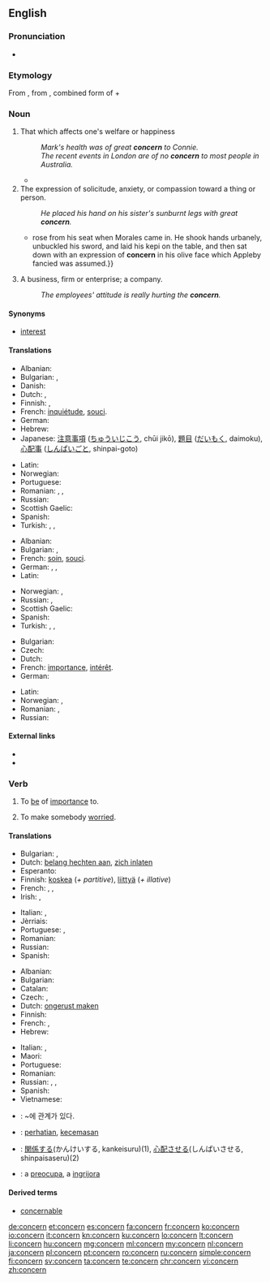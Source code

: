 ==English==
{{wikipedia|dab=concern}}

===Pronunciation===
* {{audio|en-us-concern.ogg|Audio (US)}}

===Etymology===
From {{etyl|frm|en}} {{term|concerner|lang=frm}}, from {{etyl|ML.|en}} {{term|concernere||to distinguish, to have respect to|lang=la}}, combined form of {{term|con-|lang=la}} + {{term|cerno|cernō|distinguish|lang=la}}

===Noun===
{{en-noun|s|-}}

# That which affects one's welfare or happiness
#: ''Mark's health was of great '''concern''' to Connie.''
#: ''The recent events in London are of no '''concern''' to most people in Australia.''
#* {{quote-news
|year=2011
|date=April 10
|author=Alistair Magowan
|title=Aston Villa   1 - 0   Newcastle
|work=BBC Sport
|url=http://news.bbc.co.uk/sport2/hi/football/eng_prem/9446263.stm
|page=
|passage=Although the encounter was bathed in sunshine, the match failed to reach boiling point but that will be of little '''concern''' to Gerard Houllier's team, who took a huge step forward before they face crucial matches against their relegation rivals.}}
# The expression of solicitude, anxiety, or compassion toward a thing or person.
#: ''He placed his hand on his sister's sunburnt legs with great '''concern'''.''
#*{{quote-book|year=1907|author=[[w:Harold Edward Bindloss|Harold Bindloss]]
|title=The Dust of Conflict
|chapter=22|url=http://openlibrary.org/works/OL4429277W
|passage=Appleby{{...}}rose from his seat when Morales came in. He shook hands urbanely, unbuckled his sword, and laid his kepi on the table, and then sat down with an expression of '''concern''' in his olive face which Appleby fancied was assumed.}}
# A business, firm or enterprise; a company.
#: ''The employees' attitude is really hurting the '''concern'''.''

====Synonyms====
* {{sense|that which affects one's welfare or happiness}} [[interest]]

====Translations====
{{trans-top|that which affects one's welfare or happiness}}
* Albanian: {{t-|sq|shqetësim|m}}
* Bulgarian: {{t+|bg|грижа|f}},  {{t+|bg|загриженост|f}}
* Danish: {{t-|da|Bekymring}}
* Dutch: {{t+|nl|zorg}}, {{t+|nl|belangstelling|f}}
* Finnish: {{t+|fi|huoli}}, {{t+|fi|asia}}
* French: [[inquiétude]], [[souci]].
* German: {{t+|de|Betroffenheit|f}}
* Hebrew: {{t-|he|דאגה|f|tr=d'aga}}
* Japanese: [[注意事項]] ([[ちゅういじこう]], chūi jikō), [[題目]] ([[だいもく]], daimoku), [[心配事]] ([[しんぱいごと]], shinpai-goto)
{{trans-mid}}
* Latin: {{t+|la|fabula}}
* Norwegian: {{t-|no|bekymring|c}}
* Portuguese: {{t+|pt|preocupação|f}}
* Romanian: {{t+|ro|preocupare|f}}, {{t+|ro|îngrijorare|f}}, {{t+|ro|frământare|f}}
* Russian: {{t+|ru|забота|f|tr=zabóta|sc=Cyrl}}
* Scottish Gaelic: {{t-|gd|suim|f}}
* Spanish: {{t+|es|interés|m}}
* Turkish: {{t+|tr|cesaretsizlik}}, {{t+|tr|önyargı}}, {{t+|tr|şaşkınlık}}
{{trans-bottom}}

{{trans-top|The expression of solicitude, anxiety, or compassion toward a thing or person}}
* Albanian: {{t-|sq|shqetësim|m}}
* Bulgarian: {{t+|bg|загриженост|f}},  {{t+|bg|интерес|m}}
* French: [[soin]], [[souci]].
* German: {{t+|de|Betroffenheit|f}}, {{t+|de|Sorge|f}}, {{t-|de|Besorgnis|f}}
* Latin: {{t+|la|fabula}}
{{trans-mid}}
* Norwegian: {{t-|no|bekymring|c}}, {{t+|no|uro|c}}
* Russian: {{t+|ru|беспокойство|n|tr=bespokójstvo|sc=Cyrl}}, {{t+|ru|забота|f|tr=zabóta|sc=Cyrl}}
* Scottish Gaelic: {{t-|gd|suim|f}}
* Spanish: {{t+|es|preocupación|f}}
* Turkish: {{t+|tr|kaygı}}, {{t+|tr|endişe}}, {{t+|tr|özen}}
{{trans-bottom}}

{{trans-top|business, firm or enterprise; a company}}
* Bulgarian: {{t+|bg|концерн|m}}
* Czech: {{t+|cs|podnik|m}}
* Dutch: {{t+|nl|onderneming|f}}
* French: [[importance]], [[intérêt]].
* German: {{t+|de|Konzern|m}}
{{trans-mid}}
* Latin: {{t+|la|fabula}}
* Norwegian: {{t-|no|konsern|n}}, {{t-|no|selskap|n}}
* Romanian: {{t+|ro|concern|n}}, {{t-|ro|întreprindere|f}}
* Russian: {{t+|ru|концерн|m|tr=koncérn|sc=Cyrl}}
{{trans-bottom}}

====External links====
* {{R:Webster 1913}}
* {{R:Century 1911}}

===Verb===
{{en-verb}}

# {{context|transitive|lang=en}} To [[be]] of [[importance]] to.
# {{context|transitive|lang=en}} To make somebody [[worried]].

====Translations====
{{trans-top|to be of importance to}}
* Bulgarian: {{t+|bg|засягам}},  {{t-|bg|отнасям се до}}
* Dutch: [[belang hechten aan]], [[zich inlaten]]
* Esperanto: {{t-|eo|koncerni}}
* Finnish: [[koskea]] (''+ partitive''), [[liittyä]] (''+ illative'')
* French: {{t+|fr|concerner}}, {{t-|fr|interesser}}, {{t+|fr|toucher}}
* Irish: {{t-|ga|bain do}}, {{t-|ga|bain le}}
{{trans-mid}}
* Italian: {{t+|it|interessare}},  {{t+|it|concernere}}
* Jèrriais: {{tø|roa-jer|concèrner}}
* Portuguese: {{t+|pt|concernir}},  {{t-|pt|tem a ver com}}
* Romanian: {{t-|ro|preocupa}}
* Russian: {{t+|ru|касаться|tr=kasát’sja|sc=Cyrl}}
* Spanish: {{t-|es|referirse a}}
{{trans-bottom}}

{{trans-top|to make somebody worried}}
* Albanian: {{t-|sq|shqetësoj}}
* Bulgarian: {{t+|bg|обезпокоявам}}
* Catalan: {{t+|ca|preocupar}}
* Czech: {{t-|cs|trápit}},  {{t-|cs|znepokojovat}}
* Dutch: [[ongerust maken]]
* Finnish: {{t-|fi|huolestuttaa}}
* French: {{t+|fr|inquiéter}}, {{t+|fr|préoccuper}}
* Hebrew: {{t-|he|הדאיג|tr=hid'íg}}
{{trans-mid}}
* Italian: {{t+|it|preoccupare}},  {{t+|it|turbare}}
* Maori: {{t|mi|utiuti}}
* Portuguese: {{t+|pt|preocupar}}
* Romanian: {{t-|ro|îngrijora}}
* Russian: {{t+|ru|беспокоить|n|tr=bespokóit’|sc=Cyrl}}, {{t+|ru|волновать|tr=volnovát’|sc=Cyrl}}, {{t+|ru|занимать|tr=zanimát’|sc=Cyrl}} {{qualifier|to interest, to preoccupy}}
* Spanish: {{t+|es|preocupar}}
* Vietnamese: {{t-|vi|làm cho lo ngại}}
{{trans-bottom}}

{{checktrans-top}}
* {{ttbc|ko}}: ~에 관계가 있다.
* {{ttbc|id}}: [[hati|perhatian]], [[cemas|kecemasan]]
* {{ttbc|ja}}: [[関係]]する(かんけいする, kankeisuru)(1), [[心配]]させる(しんぱいさせる, shinpaisaseru)(2)
* {{ttbc|ro}}: a [[preocupa]], a [[ingrijora]]
{{trans-bottom}}

====Derived terms====
* [[concernable]]

[[de:concern]]
[[et:concern]]
[[es:concern]]
[[fa:concern]]
[[fr:concern]]
[[ko:concern]]
[[io:concern]]
[[it:concern]]
[[kn:concern]]
[[ku:concern]]
[[lo:concern]]
[[lt:concern]]
[[li:concern]]
[[hu:concern]]
[[mg:concern]]
[[ml:concern]]
[[my:concern]]
[[nl:concern]]
[[ja:concern]]
[[pl:concern]]
[[pt:concern]]
[[ro:concern]]
[[ru:concern]]
[[simple:concern]]
[[fi:concern]]
[[sv:concern]]
[[ta:concern]]
[[te:concern]]
[[chr:concern]]
[[vi:concern]]
[[zh:concern]]